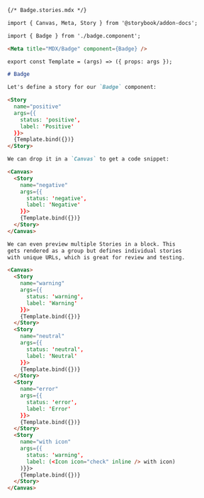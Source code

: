 ```md
{/* Badge.stories.mdx */}

import { Canvas, Meta, Story } from '@storybook/addon-docs';

import { Badge } from './badge.component';

<Meta title="MDX/Badge" component={Badge} />

export const Template = (args) => ({ props: args });

# Badge

Let's define a story for our `Badge` component:

<Story
  name="positive"
  args={{
    status: 'positive',
    label: 'Positive'
  }}>
  {Template.bind({})}
</Story>

We can drop it in a `Canvas` to get a code snippet:

<Canvas>
  <Story 
    name="negative"
    args={{
      status: 'negative', 
      label: 'Negative'
    }}>
    {Template.bind({})}
  </Story>
</Canvas>

We can even preview multiple Stories in a block. This
gets rendered as a group but defines individual stories
with unique URLs, which is great for review and testing.

<Canvas>
  <Story 
    name="warning"
    args={{
      status: 'warning',
      label: 'Warning' 
    }}>
    {Template.bind({})}
  </Story>
  <Story 
    name="neutral" 
    args={{
      status: 'neutral', 
      label: 'Neutral' 
    }}>
    {Template.bind({})}
  </Story>
  <Story 
    name="error"
    args={{
      status: 'error', 
      label: 'Error' 
    }}>
    {Template.bind({})}
  </Story>
  <Story 
    name="with icon" 
    args={{
      status: 'warning', 
      label: (<Icon icon="check" inline /> with icon)
    )}}>
    {Template.bind({})}
  </Story>
</Canvas>
```
